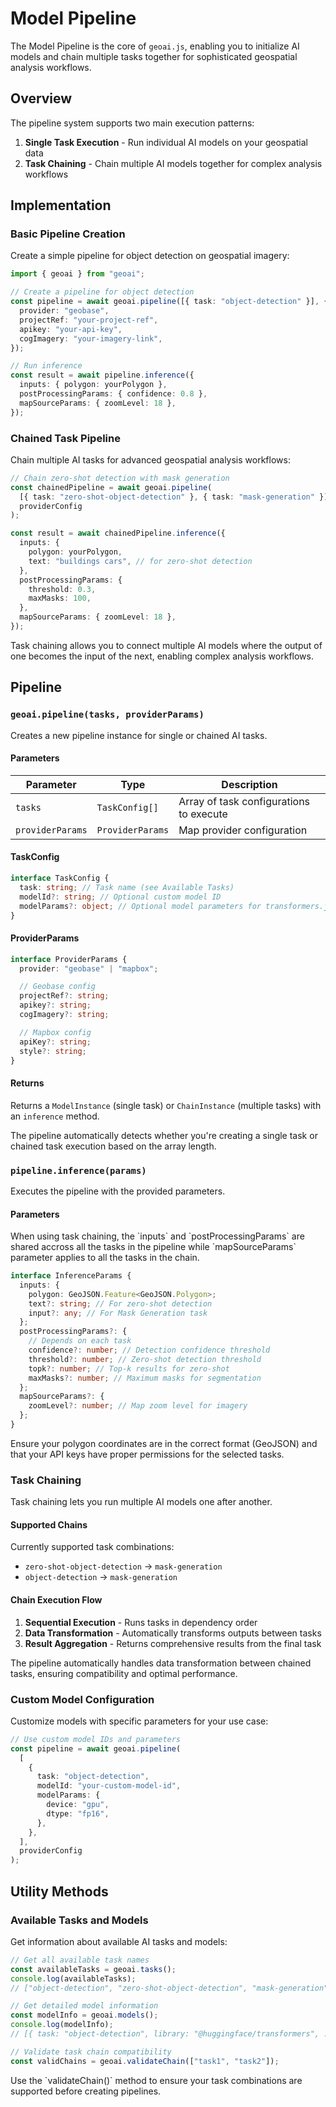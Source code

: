 
# Model Pipeline

The Model Pipeline is the core of `geoai.js`, enabling you to initialize AI models and chain multiple tasks together for sophisticated geospatial analysis workflows.

## Overview

The pipeline system supports two main execution patterns:

1. **Single Task Execution** - Run individual AI models on your geospatial data
2. **Task Chaining** - Chain multiple AI models together for complex analysis workflows

## Implementation

### Basic Pipeline Creation

Create a simple pipeline for object detection on geospatial imagery:

```typescript
import { geoai } from "geoai";

// Create a pipeline for object detection
const pipeline = await geoai.pipeline([{ task: "object-detection" }], {
  provider: "geobase",
  projectRef: "your-project-ref",
  apikey: "your-api-key",
  cogImagery: "your-imagery-link",
});

// Run inference
const result = await pipeline.inference({
  inputs: { polygon: yourPolygon },
  postProcessingParams: { confidence: 0.8 },
  mapSourceParams: { zoomLevel: 18 },
});
```

### Chained Task Pipeline

Chain multiple AI tasks for advanced geospatial analysis workflows:

```typescript
// Chain zero-shot detection with mask generation
const chainedPipeline = await geoai.pipeline(
  [{ task: "zero-shot-object-detection" }, { task: "mask-generation" }],
  providerConfig
);

const result = await chainedPipeline.inference({
  inputs: {
    polygon: yourPolygon,
    text: "buildings cars", // for zero-shot detection
  },
  postProcessingParams: {
    threshold: 0.3,
    maxMasks: 100,
  },
  mapSourceParams: { zoomLevel: 18 },
});
```

<Callout type="info" emoji="ℹ️">
  Task chaining allows you to connect multiple AI models where the output of one
  becomes the input of the next, enabling complex analysis workflows.
</Callout>

## Pipeline

### `geoai.pipeline(tasks, providerParams)`

Creates a new pipeline instance for single or chained AI tasks.

#### Parameters

| Parameter        | Type             | Description                             |
| ---------------- | ---------------- | --------------------------------------- |
| `tasks`          | `TaskConfig[]`   | Array of task configurations to execute |
| `providerParams` | `ProviderParams` | Map provider configuration              |

#### TaskConfig

```typescript
interface TaskConfig {
  task: string; // Task name (see Available Tasks)
  modelId?: string; // Optional custom model ID
  modelParams?: object; // Optional model parameters for transformers.js tasks
}
```

#### ProviderParams

```typescript
interface ProviderParams {
  provider: "geobase" | "mapbox";

  // Geobase config
  projectRef?: string;
  apikey?: string;
  cogImagery?: string;

  // Mapbox config
  apiKey?: string;
  style?: string;
}
```

#### Returns

Returns a `ModelInstance` (single task) or `ChainInstance` (multiple tasks) with an `inference` method.

<Callout type="info" emoji="ℹ️">
  The pipeline automatically detects whether you're creating a single task or
  chained task execution based on the array length.
</Callout>

### `pipeline.inference(params)`

Executes the pipeline with the provided parameters.

#### Parameters

<Callout type="info" emoji="ℹ️">
  When using task chaining, the `inputs` and `postProcessingParams` are shared
  accross all the tasks in the pipeline while `mapSourceParams` parameter
  applies to all the tasks in the chain.
</Callout>

```typescript
interface InferenceParams {
  inputs: {
    polygon: GeoJSON.Feature<GeoJSON.Polygon>;
    text?: string; // For zero-shot detection
    input?: any; // For Mask Generation task
  };
  postProcessingParams?: {
    // Depends on each task
    confidence?: number; // Detection confidence threshold
    threshold?: number; // Zero-shot detection threshold
    topk?: number; // Top-k results for zero-shot
    maxMasks?: number; // Maximum masks for segmentation
  };
  mapSourceParams?: {
    zoomLevel?: number; // Map zoom level for imagery
  };
}
```

<Callout type="warning" emoji="⚠️">
  Ensure your polygon coordinates are in the correct format (GeoJSON) and that
  your API keys have proper permissions for the selected tasks.
</Callout>

### Task Chaining

Task chaining lets you run multiple AI models one after another.

#### Supported Chains

Currently supported task combinations:

- `zero-shot-object-detection` → `mask-generation`
- `object-detection` → `mask-generation`

#### Chain Execution Flow

1. **Sequential Execution** - Runs tasks in dependency order
2. **Data Transformation** - Automatically transforms outputs between tasks
3. **Result Aggregation** - Returns comprehensive results from the final task

<Callout type="info" emoji="ℹ️">
  The pipeline automatically handles data transformation between chained tasks,
  ensuring compatibility and optimal performance.
</Callout>

### Custom Model Configuration

Customize models with specific parameters for your use case:

```typescript
// Use custom model IDs and parameters
const pipeline = await geoai.pipeline(
  [
    {
      task: "object-detection",
      modelId: "your-custom-model-id",
      modelParams: {
        device: "gpu",
        dtype: "fp16",
      },
    },
  ],
  providerConfig
);
```

## Utility Methods

### Available Tasks and Models

Get information about available AI tasks and models:

```typescript
// Get all available task names
const availableTasks = geoai.tasks();
console.log(availableTasks);
// ["object-detection", "zero-shot-object-detection", "mask-generation", ...]

// Get detailed model information
const modelInfo = geoai.models();
console.log(modelInfo);
// [{ task: "object-detection", library: "@huggingface/transformers", ... }]

// Validate task chain compatibility
const validChains = geoai.validateChain(["task1", "task2"]);
```

<Callout type="info" emoji="ℹ️">
  Use the `validateChain()` method to ensure your task combinations are
  supported before creating pipelines.
</Callout>
